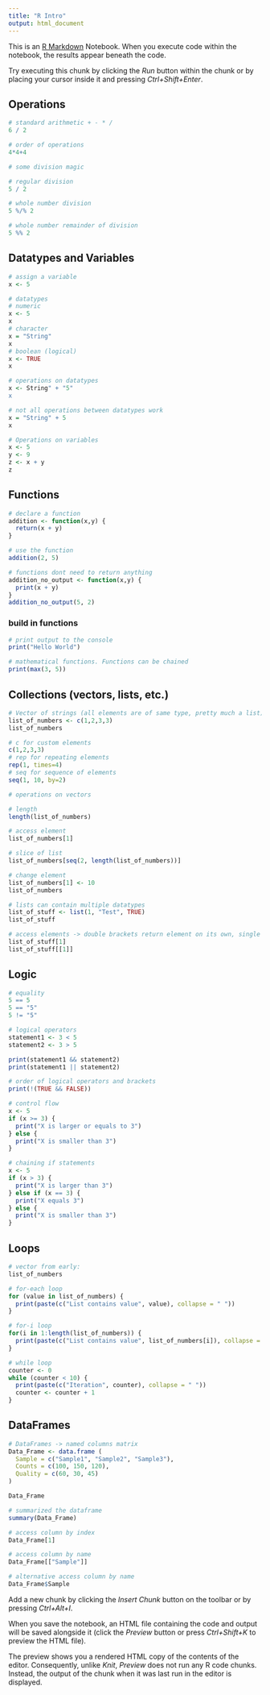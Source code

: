 ```yaml
---
title: "R Intro"
output: html_document
---
```


This is an [R Markdown](http://rmarkdown.rstudio.com) Notebook. When you execute code within the notebook, the results appear beneath the code.

Try executing this chunk by clicking the *Run* button within the chunk or by placing your cursor inside it and pressing *Ctrl+Shift+Enter*.

## Operations

```r
# standard arithmetic + - * /
6 / 2
```

```r
# order of operations
4*4+4
```

```r
# some division magic

# regular division
5 / 2

# whole number division
5 %/% 2

# whole number remainder of division
5 %% 2
```

## Datatypes and Variables

```r
# assign a variable
x <- 5
```

```r
# datatypes
# numeric
x <- 5
x
# character
x = "String"
x
# boolean (logical)
x <- TRUE
x
```

```r
# operations on datatypes
x <- String" + "5"
x
```

```r
# not all operations between datatypes work
x = "String" + 5
x
```

```r
# Operations on variables
x <- 5
y <- 9
z <- x + y
z
```

## Functions

```r
# declare a function
addition <- function(x,y) {
  return(x + y)
}
```

```r
# use the function
addition(2, 5)
```

```r
# functions dont need to return anything
addition_no_output <- function(x,y) {
  print(x + y)
}
addition_no_output(5, 2)
```

### build in functions

```r
# print output to the console
print("Hello World")

# mathematical functions. Functions can be chained
print(max(3, 5))
```

## Collections (vectors, lists, etc.)

```r
# Vector of strings (all elements are of same type, pretty much a list)
list_of_numbers <- c(1,2,3,3)
list_of_numbers

# c for custom elements
c(1,2,3,3)
# rep for repeating elements
rep(1, times=4)
# seq for sequence of elements
seq(1, 10, by=2)
```

```r
# operations on vectors

# length
length(list_of_numbers)

# access element
list_of_numbers[1]

# slice of list
list_of_numbers[seq(2, length(list_of_numbers))]

# change element
list_of_numbers[1] <- 10
list_of_numbers
```

```r
# lists can contain multiple datatypes
list_of_stuff <- list(1, "Test", TRUE)
list_of_stuff
```

```r
# access elements -> double brackets return element on its own, single brackets return element as list
list_of_stuff[1]
list_of_stuff[[1]]
```

## Logic

```r
# equality
5 == 5
5 == "5"
5 != "5"
```

```r
# logical operators
statement1 <- 3 < 5
statement2 <- 3 > 5

print(statement1 && statement2)
print(statement1 || statement2)
```

```r
# order of logical operators and brackets
print(!(TRUE && FALSE))
```

```r
# control flow
x <- 5
if (x >= 3) {
  print("X is larger or equals to 3")
} else {
  print("X is smaller than 3") 
}
```

```r
# chaining if statements
x <- 5
if (x > 3) {
  print("X is larger than 3")
} else if (x == 3) {
  print("X equals 3") 
} else {
  print("X is smaller than 3") 
}
```

## Loops

```r
# vector from early: 
list_of_numbers

# for-each loop
for (value in list_of_numbers) {
  print(paste(c("List contains value", value), collapse = " "))
}
```

```r
# for-i loop
for(i in 1:length(list_of_numbers)) {
  print(paste(c("List contains value", list_of_numbers[i]), collapse = " "))
}
```

```r
# while loop
counter <- 0
while (counter < 10) {
  print(paste(c("Iteration", counter), collapse = " "))
  counter <- counter + 1
}
```

## DataFrames

```r
# DataFrames -> named columns matrix
Data_Frame <- data.frame (
  Sample = c("Sample1", "Sample2", "Sample3"),
  Counts = c(100, 150, 120),
  Quality = c(60, 30, 45)
)

Data_Frame

# summarized the dataframe
summary(Data_Frame) 
```

```r
# access column by index
Data_Frame[1]

# access column by name
Data_Frame[["Sample"]]

# alternative access column by name
Data_Frame$Sample
```

Add a new chunk by clicking the *Insert Chunk* button on the toolbar or by pressing *Ctrl+Alt+I*.

When you save the notebook, an HTML file containing the code and output will be saved alongside it (click the *Preview* button or press *Ctrl+Shift+K* to preview the HTML file).

The preview shows you a rendered HTML copy of the contents of the editor. Consequently, unlike *Knit*, *Preview* does not run any R code chunks. Instead, the output of the chunk when it was last run in the editor is displayed.

